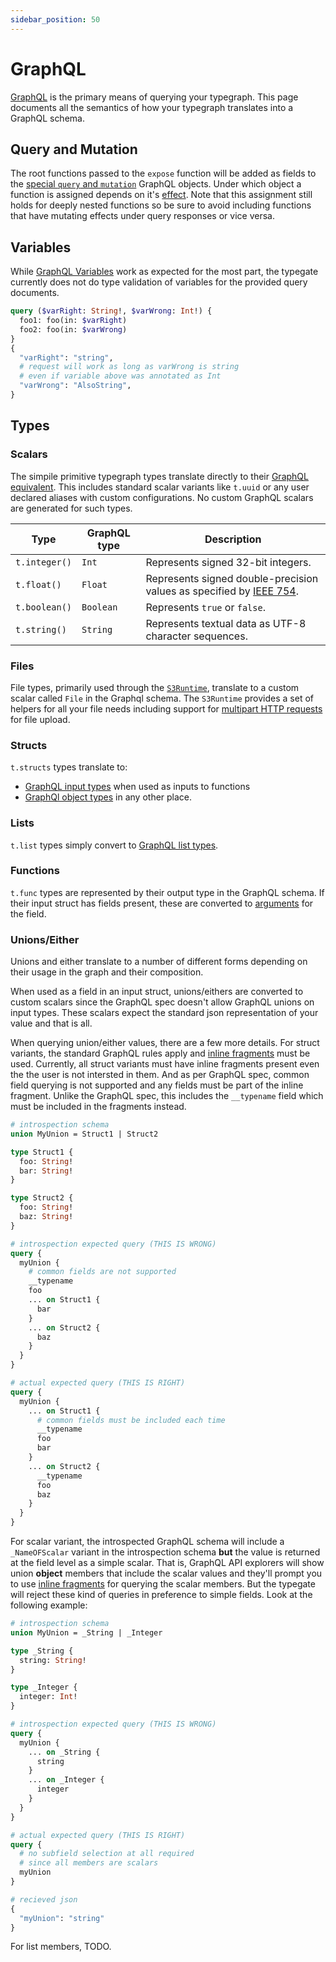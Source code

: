 ```yaml
---
sidebar_position: 50
---
```


# GraphQL

[GraphQL](https://graphql.org/) is the primary means of querying your typegraph. 
This page documents all the semantics of how your typegraph translates into a GraphQL schema.

## Query and Mutation

The root functions passed to the `expose` function will be added as fields to the [special `query` and `mutation`](https://graphql.org/learn/schema/#the-query-and-mutation-types) GraphQL objects.
Under which object a function is assigned depends on it's [effect](/docs/reference/types/functions).
Note that this assignment still holds for deeply nested functions so be sure to avoid including functions that have mutating effects under query responses or vice versa.

## Variables

While [GraphQL Variables](https://graphql.org/learn/queries/#variables) work as expected for the most part, the typegate currently does not do type validation of variables for the provided query documents.

```graphql
query ($varRight: String!, $varWrong: Int!) {
  foo1: foo(in: $varRight)
  foo2: foo(in: $varWrong)
}
{
  "varRight": "string",
  # request will work as long as varWrong is string
  # even if variable above was annotated as Int
  "varWrong": "AlsoString",
}
```

## Types

### Scalars

The simpile primitive typegraph types translate directly to their [GraphQL equivalent](https://graphql.org/learn/schema/#scalar-types).
This includes standard scalar variants like `t.uuid` or any user declared aliases with custom configurations.
No custom GraphQL scalars are generated for such types.


| Type                       | GraphQL type | Description                                                                                                   |
| -------------------------- | ------------ | ------------------------------------------------------------------------------------------------------------- |
| `t.integer()` | `Int`        | Represents signed 32-bit integers.                                                                            |
| `t.float()`     | `Float`      | Represents signed double-precision values as specified by [IEEE 754](https://en.wikipedia.org/wiki/IEEE_754). |
| `t.boolean()` | `Boolean`    | Represents `true` or `false`.                                                                                 |
| `t.string()`   | `String`     | Represents textual data as UTF-8 character sequences.                                                         |

### Files

File types, primarily used through the [`S3Runtime`](/docs/reference/runtimes/s3), translate to a custom scalar called `File` in the Graphql schema.
The `S3Runtime` provides a set of helpers for all your file needs including support for [multipart HTTP requests](/docs/guides/files-upload) for file upload.

### Structs

`t.structs` types translate to:
- [GraphQL input types](https://graphql.org/learn/schema/#input-types) when used as inputs to functions
- [GraphQl object types](https://graphql.org/learn/schema/#object-types-and-fields) in any other place.

### Lists

`t.list` types simply convert to [GraphQL list types](https://graphql.org/learn/schema/#lists-and-non-null).

### Functions

`t.func` types are represented by their output type in the GraphQL schema. 
If their input struct has fields present, these are converted to [arguments](https://graphql.org/learn/schema/#arguments) for the field.

### Unions/Either

Unions and either translate to a number of different forms depending on their usage in the graph and their composition.

When used as a field in an input struct, unions/eithers are converted to custom scalars since the GraphQL spec doesn't allow GraphQL unions on input types.
These scalars expect the standard json representation of your value and that is all.

When querying union/either values, there are a few more details.
For struct variants, the standard GraphQL rules apply and [inline fragments](https://graphql.org/learn/queries/#inline-fragments) must be used.
Currently, all struct variants must have inline fragments present even the the user is not intersted in them.
And as per GraphQL spec, common field querying is not supported and any fields must be part of the inline fragment. 
Unlike the GraphQL spec, this includes the `__typename` field which must be included in the fragments instead.

```graphql
# introspection schema
union MyUnion = Struct1 | Struct2

type Struct1 {
  foo: String!
  bar: String!
}

type Struct2 {
  foo: String!
  baz: String!
}

# introspection expected query (THIS IS WRONG)
query {
  myUnion {
    # common fields are not supported
    __typename
    foo
    ... on Struct1 {
      bar
    }
    ... on Struct2 {
      baz
    }
  }
}

# actual expected query (THIS IS RIGHT)
query {
  myUnion {
    ... on Struct1 {
      # common fields must be included each time
      __typename
      foo
      bar
    }
    ... on Struct2 {
      __typename
      foo
      baz
    }
  }
}
```

For scalar variant, the introspected GraphQL schema will include a `_NameOFScalar` variant in the introspection schema **but** the value is returned at the field level as a simple scalar.
That is, GraphQL API explorers will show union __object__ members that include the scalar values and they'll prompt you to use [inline fragments](https://graphql.org/learn/queries/#inline-fragments) for querying the scalar members.
But the typegate will reject these kind of queries in preference to simple fields.
Look at the following example:

```graphql
# introspection schema
union MyUnion = _String | _Integer

type _String {
  string: String!
}

type _Integer {
  integer: Int!
}

# introspection expected query (THIS IS WRONG)
query {
  myUnion {
    ... on _String {
      string
    }
    ... on _Integer {
      integer
    }
  }
}

# actual expected query (THIS IS RIGHT)
query {
  # no subfield selection at all required
  # since all members are scalars
  myUnion
}

# recieved json
{
  "myUnion": "string"
}
```

For list members, TODO.
